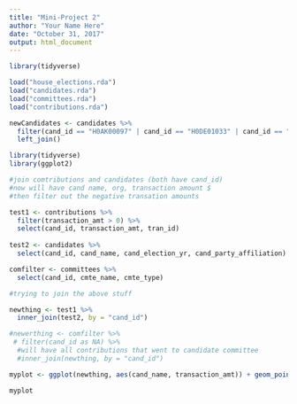```yaml
---
title: "Mini-Project 2"
author: "Your Name Here"
date: "October 31, 2017"
output: html_document
---
```


```r
library(tidyverse)
```


```r
load("house_elections.rda")
load("candidates.rda")
load("committees.rda")
load("contributions.rda")
```

```r
newCandidates <- candidates %>%
  filter(cand_id == "H0AK00097" | cand_id == "H0DE01033" | cand_id == "H0MT00074" | cand_id == "H0ND00135" | cand_id == "H0ND01026") %>%
  left_join()
```

```r
library(tidyverse)
library(ggplot2)
```

```r
#join comtributions and candidates (both have cand_id)
#now will have cand name, org, transaction amount $
#then filter out the negative transation amounts 

test1 <- contributions %>%
  filter(transaction_amt > 0) %>%
  select(cand_id, transaction_amt, tran_id)
  
test2 <- candidates %>%
  select(cand_id, cand_name, cand_election_yr, cand_party_affiliation)

comfilter <- committees %>%
  select(cand_id, cmte_name, cmte_type)

```
```r
#trying to join the above stuff 

newthing <- test1 %>%
  inner_join(test2, by = "cand_id")

#newerthing <- comfilter %>% 
 # filter(cand_id as NA) %>%
  #will have all contributions that went to candidate committee
  #inner_join(newthing, by = "cand_id")
```

```r

myplot <- ggplot(newthing, aes(cand_name, transaction_amt)) + geom_point()

myplot
```

